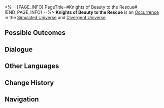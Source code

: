 <%-- [PAGE_INFO]
PageTitle=#Knights of Beauty to the Rescue#
[END_PAGE_INFO] --%>
{{Stub}}
{{Simulated Universe Event Infobox
|id            = 12201
|title         = 
|image         = Occurrence Knights of Beauty to the Rescue.png
|domains_su    = Unknown
|domains_swarm = Unknown
|domains_gng   = Unknown
|domains_du    = Unknown
|domains_und   = Unknown
|requirements  = 
|prev          = 
|next          = 
|characters    = 
|factions      = 
|order         = 019
|order_du      = 039
}}
'''Knights of Beauty to the Rescue''' is an [[Divergent Universe/Occurrence|Occurrence]] in the [[Simulated Universe]] and [[Divergent Universe]].

==Possible Outcomes==
{{Possible Outcomes
|choice_1 = Accept help from the Knight of Beauty, Stilott.
|result_1 = Upgrade 2 random Component(s).
|modes_1  = und

|choice_2 = Accept help from the Knight of Beauty, Abomins.
|result_2 = Obtain 1 random Component(s) of 3-star rarity.
|modes_2  = und

|choice_3 = Accept help from the Knight of Beauty, Argenti.
|result_3 = Obtain 3 Component(s) currently in possession.
|modes_3  = und

|choice_4 = Accept help from the Knight of Beauty, Will Garner.
|result_4 = Obtain 1 Scepter of 3-star rarity.
|modes_4  = und

|choice_5 = Accept help from the Knight of Beauty, Pomaine.
|result_5 = Obtain 2 random Curio(s).
|modes_5  = und

|choice_6 = Accept help from the Knight of Beauty, Pomaine.
|result_6 = Discard all Curios, and obtain 150 Cosmic Fragment(s) for every Curio discarded.
|modes_6  = und

|choice_7 = Accept help from the Knight of Beauty, Stilott.
|result_7 = Obtain 2 enhanced 3-star Blessing(s).
|modes_7  = du

|choice_8 = Accept help from the Knight of Beauty, Will Garner.
|result_8 = Obtained the Curio: Reunion With Death.
|modes_8  = und

|choice_9 = Accept help from the Knight of Beauty, Abomins
|result_9 = Obtain 1 Equation(s) of 3-star rarity.
|modes_9  = du

|choice_10 = Accept help from the Knight of Beauty, Holvisio.
|result_10 = Obtain 1 Decision Component(s).
|modes_10  = und

|choice_11 = Accept help from the Knight of Beauty, Argenti.
|result_11 = Obtain 3 Blessing(s) of the Path required for the Equation.
|modes_11  = du

|choice_12 = Accept help from the Knight of Beauty, Will Garner.
|result_12 = Obtain 2 Equation(s) of 1– to 2-star rarity.
|modes_12  = du

|choice_13 = Accept help from the Knight of Beauty, Pomaine.
|result_13 = Obtain 1 Weighted Curio(s).
|modes_13  = du

|choice_14 = Accept help from the Knight of Beauty, Anoklay.
|result_14 = Discard all Negative Curios.
|modes_14  = du,und

|choice_15 = Accept help from the Knight of Beauty, Holvisio.
|result_15 = Discard all Curios, and obtain 100 Cosmic Fragment(s) for every Curio discarded.
|modes_15  = du

|choice_16 = Accept help from the Knight of Beauty, Galahad Icahn.
|result_16 = Obtain 500 Cosmic Fragment(s).
|modes_16  = du

|choice_17 = Accept help from the Knight of Beauty, Stilott.
|result_17 = Enhance 2 random 3-star Blessing(s).
|modes_17  = su,swarm,gng

|choice_18 = Accept help from the Knight of Beauty, Abomins
|result_18 = Receive a Resonance Formation.
|modes_18  = su,swarm,gng

|choice_19 = Accept help from the Knight of Beauty, Argenti.
|result_19 = Obtain 2 Blessing(s) of (Preservation/Remembrance/Nihility/Abundance/The Hunt/Destruction/Elation/Propagation) of 2- to 3-star rarity
|modes_19  = swarm

|choice_20 = Accept help from the Knight of Beauty, Argenti.
|result_20 = Obtain 3 Blessing(s) of (Preservation/Remembrance/Nihility/Abundance/The Hunt/Destruction/Elation/Propagation).
|modes_20  = swarm

|choice_21 = Accept help from the Knight of Beauty, Will Garner.
|result_21 = Discard 4 random 1-star Blessings and obtain 4 random "(Preservation/Remembrance/Nihility/Abundance/The Hunt/Destruction/Elation/Propagation)" Blessing(s) of 1- to 3-star rarity.
|modes_21  = swarm

|choice_22 = Accept help from the Knight of Beauty, Argenti.
|result_22 = Obtain 2 Blessing(s) of (Preservation/Remembrance/Nihility/Abundance/The Hunt/Destruction/Elation/Propagation/Erudition) of 2- to 3-star rarity
|modes_22  = su,gng

|choice_23 = Accept help from the Knight of Beauty, Argenti.
|result_23 = Obtain 3 Blessing(s) of (Preservation/Remembrance/Nihility/Abundance/The Hunt/Destruction/Elation/Propagation/Erudition).
|modes_23  = su,gng

|choice_24 = Accept help from the Knight of Beauty, Will Garner.
|result_24 = Discard 4 random 1-star Blessings and obtain 4 random "(Preservation/Remembrance/Nihility/Abundance/The Hunt/Destruction/Elation/Propagation/Erudition)" Blessing(s) of 1- to 3-star rarity.
|modes_24  = su,gng

|choice_25 = Accept help from the Knight of Beauty, Holvisio.
|result_25 = Obtain 1 Blessing(s) of (Preservation/Remembrance/Nihility/Abundance/The Hunt/Destruction/Elation/Propagation) of 3-star rarity.
|modes_25  = swarm

|choice_26 = Accept help from the Knight of Beauty, Pomaine.
|result_26 = Obtain 3 random Curio(s).
|modes_26  = su,swarm,gng

|choice_27 = Accept help from the Knight of Beauty, Pomaine.
|result_27 = Discard all Curios, and obtain 50 Cosmic Fragment(s) for every Curio discarded.
|modes_27  = su,swarm,gng

|choice_28 = Accept help from the Knight of Beauty, Anoklay.
|result_28 = Discard 1 Negative Curio(s) in the cuckoo clock series.
|modes_28  = su,swarm,gng

|choice_29 = Accept help from the Knight of Beauty, Holvisio.
|result_29 = Obtain 1 Blessing(s) of (Preservation/Remembrance/Nihility/Abundance/The Hunt/Destruction/Elation/Propagation/Erudition) of 3-star rarity.
|modes_29  = su,gng

|choice_30 = Accept help from the Knight of Beauty, Galahad Icahn.
|result_30 = Obtain 400 Cosmic Fragment(s).
|modes_30  = su,swarm,gng,und

|choice_31 = Accept help from the Knight of Beauty, Galahad Icahn.
|result_31 = Receive "Curio: Cavity System Model."
|modes_31  = su,swarm,gng,du

}}
<!--
==Gameplay Notes==
* 
-->
==Dialogue==
{{Dialogue Start}}
:{{tx}}
{{Dialogue End}}

==Other Languages==
{{Other Languages
|en   = Knights of Beauty to the Rescue
|zhs  = 纯美骑士的帮助
|zht  = 純美騎士的幫助
|ja   = {{Rubi|純美|じゅんび}}の{{Rubi|騎士|きし}}の{{Rubi|助|たす}}け
|ko   = 미(美)의 기사의 도움
|es   = Caballeros de la Belleza al rescate
|fr   = Chevaliers de la Beauté à la rescousse
|ru   = Рыцари Красоты спешат на помощь
|th   = ความช่วยเหลือจากอัศวินแห่งความงาม
|vi   = Sự Giúp Đỡ Của Kỵ Sĩ Đẹp Thuần Khiết
|de   = Hilfe von den Rittern der Schönheit
|id   = Bantuan Knight of Beauty
|pt   = Cavaleiros da Beleza ao Resgate
}}

==Change History==
{{Change History|null}}

==Navigation==
{{Occurrence Navbox}}